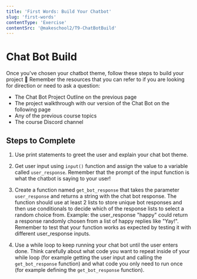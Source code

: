 ```yaml
---
title: 'First Words: Build Your Chatbot'
slug: 'first-words'
contentType: 'Exercise'
contentSrc: '@makeschool2/T9-ChatBotBuild'
---
```


# Chat Bot Build

Once you've chosen your chatbot theme, follow these steps to build your project :robot: Remember the resources that you can refer to if you are looking for direction or need to ask a question:

* The Chat Bot Project Outline on the previous page
* The project walkthrough with our version of the Chat Bot on the following page
* Any of the previous course topics
* The course Discord channel

## Steps to Complete

1. Use print statements to greet the user and explain your chat bot theme.

2. Get user input using `input()` function and assign the value to a variable called `user_response`. Remember that the prompt of the input function is what the chatbot is saying to your user!

3. Create a function named `get_bot_response` that takes the parameter `user_response` and returns a string with the chat bot response. The function should use at least 2 lists to store unique bot responses and then use conditionals to decide which of the response lists to select a random choice from. Example: the user_response "happy" could return a response randomly chosen from a list of happy replies like "Yay!". Remember to test that your function works as expected by testing it with different user_response inputs.

4. Use a while loop to keep running your chat bot until the user enters done. Think carefully about what code you want to repeat inside of your while loop (for example getting the user input and calling the `get_bot_response` function) and what code you only need to run once (for example defining the `get_bot_response` function).